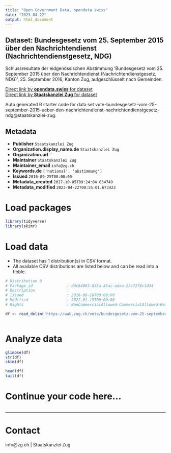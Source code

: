 ```yaml
---
title: "Open Government Data, opendata.swiss"
date: "2023-04-22"
output: html_document
---
```


## Dataset: Bundesgesetz vom 25. September 2015 über den Nachrichtendienst (Nachrichtendienstgesetz, NDG)

Schlussresultate der eidgenössischen Abstimmung 'Bundesgesetz vom 25. September 2015 über den Nachrichtendienst (Nachrichtendienstgesetz, NDG)', 25. September 2016, Kanton Zug, aufgeschlüsselt nach Gemeinden.

[Direct link by **opendata.swiss** for dataset](https://opendata.swiss/de/dataset/bundesgesetz-vom-25-september-2015-uber-den-nachrichtendienst-nachrichtendienstgesetz-ndg)<br>
[Direct link by **Staatskanzlei Zug** for dataset](https://wab.zug.ch/vote/bundesgesetz-vom-25-september-2015-ueber-den-nachrichtendienst-nachrichtendienstgesetz-ndg/data)

Auto generated R starter code for data set vote-bundesgesetz-vom-25-september-2015-ueber-den-nachrichtendienst-nachrichtendienstgesetz-ndg@staatskanzlei-zug.

## Metadata

- **Publisher** `Staatskanzlei Zug`
- **Organization.display_name.de** `Staatskanzlei Zug`
- **Organization.url** ``
- **Maintainer** `Staatskanzlei Zug`
- **Maintainer_email** `info@zg.ch`
- **Keywords.de** `['national', 'abstimmung']`
- **Issued** `2016-09-25T00:00:00`
- **Metadata_created** `2017-10-05T09:24:04.834749`
- **Metadata_modified** `2023-04-22T00:55:01.673423`


# Load packages

```r

library(tidyverse)
library(skimr)

```

# Load data

-   The dataset has 1 distribution(s) in CSV format.
-   All available CSV distributions are listed below and can be read into a tibble.

```r

# Distribution 0
# Package_id               : ddc84083-835a-45ac-adaa-25c72f8c1d34
# Description              : 
# Issued                   : 2016-08-18T00:00:00
# Modified                 : 2022-01-19T00:00:00
# Rights                   : NonCommercialAllowed-CommercialAllowed-ReferenceRequired

df <- read_delim('https://wab.zug.ch/vote/bundesgesetz-vom-25-september-2015-ueber-den-nachrichtendienst-nachrichtendienstgesetz-ndg/data-csv')



```

# Analyze data

```r

glimpse(df)
str(df)
skim(df)

head(df)
tail(df)

```

# Continue your code here...

```r

```

------------------------------------------------------------------------

# Contact

info@zg.ch | Staatskanzlei Zug
